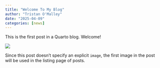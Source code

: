 ```yaml
---
title: "Welcome To My Blog"
author: "Tristan O'Malley"
date: "2025-04-09"
categories: [news]
---
```


This is the first post in a Quarto blog. Welcome!

![](thumbnail.jpg)

Since this post doesn't specify an explicit `image`, the first image in the post will be used in the listing page of posts.
